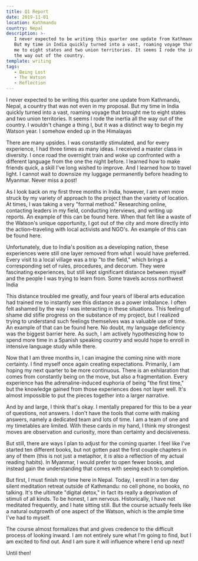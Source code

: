 ```yaml
---
title: Q1 Report
date: 2019-11-01
location: Kathmandu
country: Nepal
description: >-
   I never expected to be writing this quarter one update from Kathmandu, Nepal.
   But my time in India quickly turned into a vast, roaming voyage that brought
   me to eight states and two union territories. It seems I rode the inertia all
   the way out of the country.
template: writing
tags:
   - Being Lost
   - The Watson
   - Reflection
---
```


I never expected to be writing this quarter one update from Kathmandu, Nepal, a
country that was not even in my proposal. But my time in India quickly turned
into a vast, roaming voyage that brought me to eight states and two union
territories. It seems I rode the inertia all the way out of the country. I
wouldn't change a thing I, but it was a distinct way to begin my Watson year. I
somehow ended up in the Himalayas

There are many upsides. I was constantly stimulated, and for every experience, I
had three times as many ideas. I received a master class in diversity. I once
road the overnight train and woke up confronted with a different language from
the one the night before. I learned how to make friends quick, a skill I've long
wished to improve. And I learned how to travel light. I cannot wait to downsize
my luggage permanently before heading to Myanmar.​ Never miss a post!

As I look back on my first three months in India, however, I am even more struck
by my variety of approach to the project than the variety of location. At times,
I was taking a very "formal method." Researching online, contacting leaders in
my field, conducting interviews, and writing up reports. An example of this can
be found here. When that felt like a waste of the Watson's unique opportunity, I
got out of the city and more directly into the action–traveling with local
activists and NGO's. An example of this can be found here.

​Unfortunately, due to India's position as a developing nation, these
experiences were still one layer removed from what I would have preferred. Every
visit to a local village was a trip "to the field," which brings a corresponding
set of rules, procedures, and decorum. They were fascinating experiences, but
still kept significant distance between myself and the people I was trying to
learn from. Some travels across northwest India

This distance troubled me greatly, and four years of liberal arts education had
trained me to instantly see this distance as a power imbalance. I often felt
ashamed by the way I was interacting in these situations. This feeling of shame
did stifle progress on the substance of my project, but I realized trying to
understand such feelings themselves was a valuable use of time. An example of
that can be found here. No doubt, my language deficiency was the biggest barrier
here. As such, I am actively hypothesizing how to spend more time in a Spanish
speaking country and would hope to enroll in intensive language study while
there.

​Now that I am three months in, I can imagine the coming nine with more
certainty. I find myself once again creating expectations. Primarily, I am
hoping my next quarter to be more continuous. There is an exhilaration that
comes from constantly being on the move, but also a fragmentation. Every
experience has the adrenaline-induced euphoria of being "the first time," but
the knowledge gained from those experiences does not layer well. It's almost
impossible to put the pieces together into a larger narrative.

And by and large, I think that's okay. I mentally prepared for this to be a year
of questions, not answers. I don't have the tools that come with making answers,
namely a dedicated team and lots of time. I am a team of one and my timetables
are limited. With these cards in my hand, I think my strongest moves are
observation and curiosity, more than certainty and decisiveness.

But still, there are ways I plan to adjust for the coming quarter. I feel like
I've started ten different books, but not gotten past the first couple chapters
in any of them (this is not just a metaphor, it is also a reflection of my
actual reading habits). In Myanmar, I would prefer to open fewer books, and
instead gain the understanding that comes with seeing each to completion.

But first, I must finish my time here in Nepal. Today, I enroll in a ten day
silent meditation retreat outside of Kathmandu: no cell phone, no books, no
talking. It's the ultimate "digital detox," in fact its really a deprivation of
stimuli of all kinds. To be honest, I am nervous. Historically, I have not
meditated frequently, and I hate sitting still. But the course actually feels
like a natural outgrowth of one aspect of the Watson, which is the ample time
I've had to myself.

The course almost formalizes that and gives credence to the difficult process of
looking inward. I am not entirely sure what I'm going to find, but I am excited
to find out. And I am sure it will influence where I end up next!

Until then!
